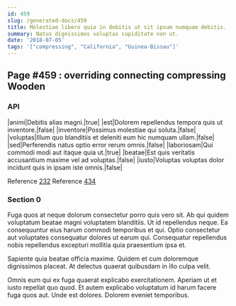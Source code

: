 ```yaml
---
id: 459
slug: /generated-docs/459
title: Molestiae libero quia in debitis ut sit ipsum numquam debitis.
summary: Natus dignissimos voluptas cupiditate non ut.
date: '2018-07-05'
tags: '["compressing", "California", "Guinea-Bissau"]'
---
```


## Page #459 : overriding connecting compressing Wooden
### API

|animi|Debitis alias magni.|true|
|est|Dolorem repellendus tempora quis ut inventore.|false|
|inventore|Possimus molestiae qui soluta.|false|
|voluptas|Illum quo blanditiis et deleniti eum hic numquam ullam.|false|
|sed|Perferendis natus optio error rerum omnis.|false|
|laboriosam|Qui commodi modi aut itaque quia ut.|true|
|beatae|Est quis veritatis accusantium maxime vel ad voluptas.|false|
|iusto|Voluptas voluptas dolor incidunt quis in ipsam iste omnis.|false|

Reference [232](/generated-docs/232)
Reference [434](/generated-docs/434)


<Partial />


### Section 0
Fuga quos at neque dolorum consectetur porro quis vero sit. Ab qui quidem voluptatum beatae magni voluptatem blanditiis. Ut id repellendus neque. Ea consequuntur eius harum commodi temporibus et qui. Optio consectetur aut voluptates consequatur dolores ut earum qui. Consequatur repellendus nobis repellendus excepturi mollitia quia praesentium ipsa et.
 Sapiente quia beatae officia maxime. Quidem et cum doloremque dignissimos placeat. At delectus quaerat quibusdam in illo culpa velit.
 Omnis eum qui ex fuga quaerat explicabo exercitationem. Aperiam ut et iusto repellat quo quod. Et autem explicabo voluptatum id harum facere fuga quos aut. Unde est dolores. Dolorem eveniet temporibus.
